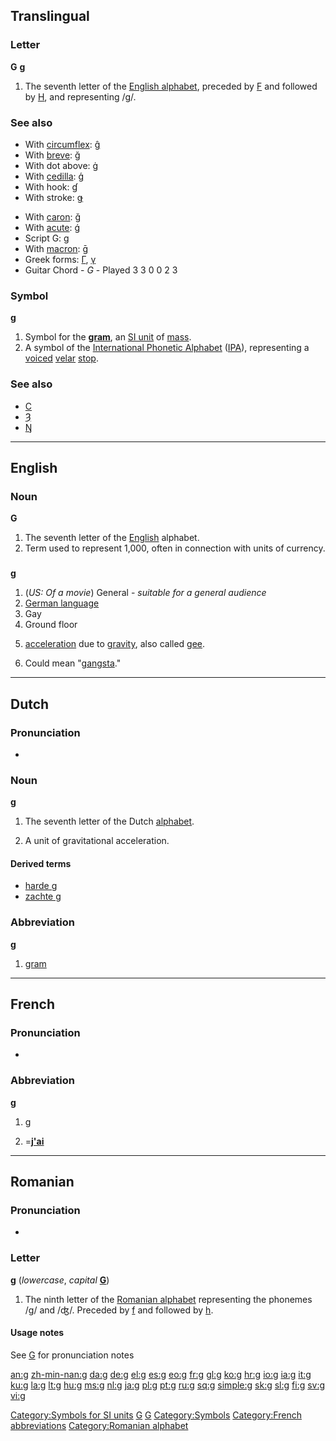 {{wikipedia}}
{{also|Appendix:Variations of "g"}}
{{also|ց}}
==Translingual==

===Letter===
'''G''' '''g'''

# The seventh letter of the [[Appendix:Roman script|English alphabet]], preceded by [[F]] and followed by [[H]], and representing /g/.

===See also===
{{top2}}
* With [[circumflex]]: [[ĝ]]
* With [[breve]]: [[ğ]]
* With dot above: [[ġ]]
* With [[cedilla]]: [[ģ]]
* With hook: [[ɠ]]
* With stroke: [[ǥ]]
{{mid2}}
* With [[caron]]: [[ǧ]]
* With [[acute]]: [[ǵ]]
* Script G: [[ɡ]]
* With [[macron]]: [[ḡ]]
* Greek forms: [[Γ]], [[γ]]
* Guitar Chord - ''G'' - Played 3 3 0 0 2 3
{{bottom2}}

===Symbol===
'''g'''

# Symbol for the '''[[gram]]''', an [[Appendix:SI units|SI unit]] of [[mass]].
# A symbol of the [[International Phonetic Alphabet]] ([[IPA]]), representing a [[voiced]] [[velar]] [[stop]].

===See also===
* [[C]]
* [[Ȝ]]
* [[Ŋ]]

[[Category:Symbols for SI units]]

----

==English==

===Noun===
'''G'''

# The seventh letter of the [[English]] alphabet.
# Term used to represent 1,000, often in connection with units of currency.

==={{abbreviation}}===
'''g'''

# (''US: Of a movie'') General - ''suitable for a general audience''
# [[German language]]
# Gay
# Ground floor
# {{italbrac|italicized}} [[acceleration]] due to [[gravity]], also called [[gee]].
# Could mean "[[gangsta]]."

[[Category:IPA symbols|G]]
[[Category:Latin letters|G]]
[[Category:Symbols]]

----

==Dutch==
===Pronunciation===
* {{IPA|/χeː/}}

===Noun===
'''g'''

# The seventh letter of the Dutch [[alphabet]].
# {{physics|lang=nl}} A unit of gravitational acceleration.

====Derived terms====
* [[harde g]]
* [[zachte g]]

===Abbreviation===
'''g'''

# {{physics|lang=nl}} [[gram]]

----

==French==
===Pronunciation===
*{{IPA|/ʒe/|lang=fr}}

===Abbreviation===
'''g'''

# {{physics|lang=fr}} [[#English|g]]
# {{context|texting|_|slang|lang=fr}} ='''[[j'ai]]'''

[[Category:French abbreviations]]

----

==Romanian==

===Pronunciation===
* {{IPA|/ge/|/ʤ/|lang=ro}}

===Letter===
'''g''' (''lowercase'', ''capital'' '''[[G]]''')

# The ninth letter of the [[Romanian alphabet]] representing the phonemes /g/ and /ʤ/. Preceded by [[f]] and followed by [[h]].

====Usage notes====
See [[G]] for pronunciation notes

[[Category:Romanian alphabet]]

[[an:g]]
[[zh-min-nan:g]]
[[da:g]]
[[de:g]]
[[el:g]]
[[es:g]]
[[eo:g]]
[[fr:g]]
[[gl:g]]
[[ko:g]]
[[hr:g]]
[[io:g]]
[[ia:g]]
[[it:g]]
[[ku:g]]
[[la:g]]
[[lt:g]]
[[hu:g]]
[[ms:g]]
[[nl:g]]
[[ja:g]]
[[pl:g]]
[[pt:g]]
[[ru:g]]
[[sq:g]]
[[simple:g]]
[[sk:g]]
[[sl:g]]
[[fi:g]]
[[sv:g]]
[[vi:g]]
